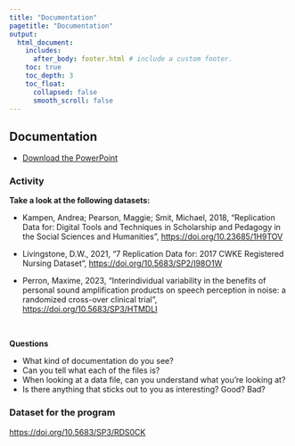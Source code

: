 ```yaml
---
title: "Documentation"
pagetitle: "Documentation"
output:
  html_document:
    includes:
      after_body: footer.html # include a custom footer.
    toc: true
    toc_depth: 3
    toc_float:
      collapsed: false
      smooth_scroll: false
---
```


## Documentation

* [Download the PowerPoint](files/Block2-3_Documentation.pptx)

<object class = "pdf" data = "files/Block2-3_Documentation.pdf"></object>


### Activity

**Take a look at the following datasets:**

* Kampen, Andrea; Pearson, Maggie; Smit, Michael, 2018, "Replication Data for: Digital Tools and Techniques in Scholarship and Pedagogy in the Social Sciences and Humanities", [https://doi.org/10.23685/1H9TOV](https://doi.org/10.23685/1H9TOV)

* Livingstone, D.W., 2021, "7 Replication Data for: 2017 CWKE Registered Nursing Dataset", [https://doi.org/10.5683/SP2/I98O1W](https://doi.org/10.5683/SP2/I98O1W)

* Perron, Maxime, 2023, "Interindividual variability in the benefits of personal sound amplification products on speech perception in noise: a randomized cross-over clinical trial", [https://doi.org/10.5683/SP3/HTMDLI](https://doi.org/10.5683/SP3/HTMDLI)

<br>

**Questions**

* What kind of documentation do you see?
* Can you tell what each of the files is?
* When looking at a data file, can you understand what you're looking at?
* Is there anything that sticks out to you as interesting?  Good?  Bad?


### Dataset for the program

[https://doi.org/10.5683/SP3/RDS0CK](https://doi.org/10.5683/SP3/RDS0CK)




